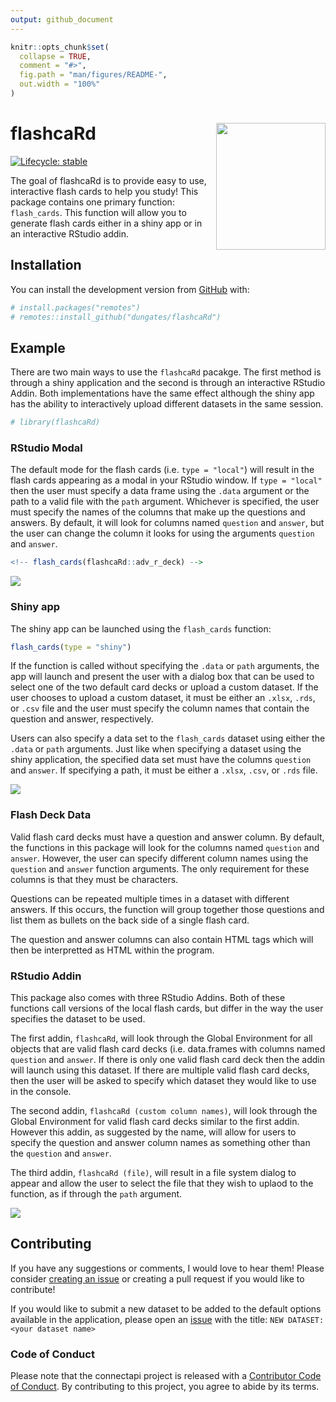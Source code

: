 ```yaml
---
output: github_document
---
```


<!-- README.md is generated from README.Rmd. Please edit that file -->

```r
knitr::opts_chunk$set(
  collapse = TRUE,
  comment = "#>",
  fig.path = "man/figures/README-",
  out.width = "100%"
)
```

# flashcaRd <img src="flashcaRd.png" align="right" width="175px" height="203px" />

<!-- badges: start -->
[![Lifecycle: stable](https://img.shields.io/badge/lifecycle-stable-brightgreen.svg)](https://www.tidyverse.org/lifecycle/#stable)
<!-- badges: end -->

The goal of flashcaRd is to provide easy to use, interactive flash cards to help you study! This package contains one primary function: `flash_cards`. This function will allow you to generate flash cards either in a shiny app or in an interactive RStudio addin. 

## Installation

You can install the development version from [GitHub](https://github.com/) with:

``` r
# install.packages("remotes")
# remotes::install_github("dungates/flashcaRd")
```
## Example

There are two main ways to use the `flashcaRd` pacakge. The first method is through a shiny application and the second is through an interactive RStudio Addin. Both implementations have the same effect although the shiny app has the ability to interactively upload different datasets in the same session. 

```r
# library(flashcaRd)
```

### RStudio Modal

The default mode for the flash cards (i.e. `type = "local"`) will result in the flash cards appearing as a modal in your RStudio window. If `type = "local"` then the user must specify a data frame using the `.data` argument or the path to a valid file with the `path` argument. Whichever is specified, the user must specify the names of the columns that make up the questions and answers. By default, it will look for columns named `question` and `answer`, but the user can change the column it looks for using the arguments `question` and `answer`. 

```r
<!-- flash_cards(flashcaRd::adv_r_deck) -->
```

![](man/readme/flash-cards-default.gif)

### Shiny app

The shiny app can be launched using the `flash_cards` function:

```r
flash_cards(type = "shiny")
```

If the function is called without specifying the `.data` or `path` arguments, the app will launch and present the user with a dialog box that can be used to select one of the two default card decks or upload a custom dataset. If the user chooses to upload a custom dataset, it must be either an `.xlsx`, `.rds`, or `.csv` file and the user must specify the column names that contain the question and answer, respectively.

Users can also specify a data set to the `flash_cards` dataset using either the `.data` or `path` arguments. Just like when specifying a dataset using the shiny application, the specified data set must have the columns `question` and `answer`. If specifying a path, it must be either a `.xlsx`, `.csv`, or `.rds` file. 

![](man/readme/flash-cards-shiny.gif)

### Flash Deck Data

Valid flash card decks must have a question and answer column. By default, the functions in this package will look for the columns named `question` and `answer`. However, the user can specify different column names using the `question` and `answer` function arguments. The only requirement for these columns is that they must be characters. 

Questions can be repeated multiple times in a dataset with different answers. If this occurs, the function will group together those questions and list them as bullets on the back side of a single flash card.

The question and answer columns can also contain HTML tags which will then be interpretted as HTML within the program. 


### RStudio Addin

This package also comes with three RStudio Addins. Both of these functions call versions of the local flash cards, but differ in the way the user specifies the dataset to be used. 

The first addin, `flashcaRd`, will look through the Global Environment for all objects that are valid flash card decks (i.e. data.frames with columns named `question` and `answer`. If there is only one valid flash card deck then the addin will launch using this dataset. If there are multiple valid flash card decks, then the user will be asked to specify which dataset they would like to use in the console. 

The second addin, `flashcaRd (custom column names)`, will look through the Global Environment for valid flash card decks similar to the first addin. However this addin, as suggested by the name, will allow for users to specify the question and answer column names as something other than the `question` and `answer`.

The third addin, `flashcaRd (file)`, will result in a file system dialog to appear and allow the user to select the file that they wish to uplaod to the function, as if through the `path` argument. 

![](man/readme/flash-cards-addin.gif)


## Contributing

If you have any suggestions or comments, I would love to hear them! Please consider [creating an issue](https://github.com/dungates/flashcaRd/issues) or creating a pull request if you would like to contribute! 

If you would like to submit a new dataset to be added to the default options available in the application, please open an [issue](https://github.com/dungates/flashcaRd/issues) with the title: `NEW DATASET: <your dataset name>`

### Code of Conduct
Please note that the connectapi project is released with a [Contributor Code of Conduct](https://github.com/dungates/flashcaRd/blob/master/CODE_OF_CONDUCT.md). By contributing to this project, you agree to abide by its terms.
